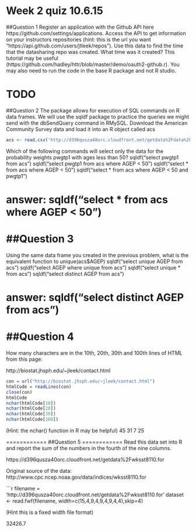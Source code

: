 Week 2 quiz                         10.6.15
========================================================
##Question 1
Register an application with the Github API here https://github.com/settings/applications. Access the API to get information on your instructors repositories (hint: this is the url you want "https://api.github.com/users/jtleek/repos"). Use this data to find the time that the datasharing repo was created. What time was it created? This tutorial may be useful (https://github.com/hadley/httr/blob/master/demo/oauth2-github.r). You may also need to run the code in the base R package and not R studio.

TODO
====


##Question 2
The package allows for execution of SQL commands on R data frames. We will use the sqldf package to practice the queries we might send with the dbSendQuery command in RMySQL. Download the American Community Survey data and load it into an R object called
 acs

```r
acs <- read.csv('http://d396qusza40orc.cloudfront.net/getdata%2Fdata%2Fss06pid.csv')
```

Which of the following commands will select only the data for the probability weights pwgtp1 with ages less than 50?
sqldf("select pwgtp1 from acs")
sqldf("select pwgtp1 from acs where AGEP < 50")
sqldf("select * from acs where AGEP < 50")
sqldf("select * from acs where AGEP < 50 and pwgtp1")

answer: sqldf("select * from acs where AGEP < 50")
============
##Question 3
============
Using the same data frame you created in the previous problem, what is the equivalent function to unique(acs$AGEP)
sqldf("select unique AGEP from acs")
sqldf("select AGEP where unique from acs")
sqldf("select unique * from acs")
sqldf("select distinct AGEP from acs")

answer: sqldf("select distinct AGEP from acs")
============
##Question 4
============
How many characters are in the 10th, 20th, 30th and 100th lines of HTML from this page: 

http://biostat.jhsph.edu/~jleek/contact.html 

```r
con = url("http://biostat.jhsph.edu/~jleek/contact.html")
htmlCode = readLines(con)
close(con)
htmlCode
nchar(htmlCode[10])
nchar(htmlCode[20])
nchar(htmlCode[30])
nchar(htmlCode[100])
```

(Hint: the nchar() function in R may be helpful)
45 31 7 25

============
##Question 5
============
Read this data set into R and report the sum of the numbers in the fourth of the nine columns. 

https://d396qusza40orc.cloudfront.net/getdata%2Fwksst8110.for 

Original source of the data: http://www.cpc.ncep.noaa.gov/data/indices/wksst8110.for 

```r
filename = 'http://d396qusza40orc.cloudfront.net/getdata%2Fwksst8110.for'
dataset <- read.fwf(filename, width=c(15,4,9,4,9,4,9,4,4),skip=4)

(Hint this is a fixed width file format)

32426.7
